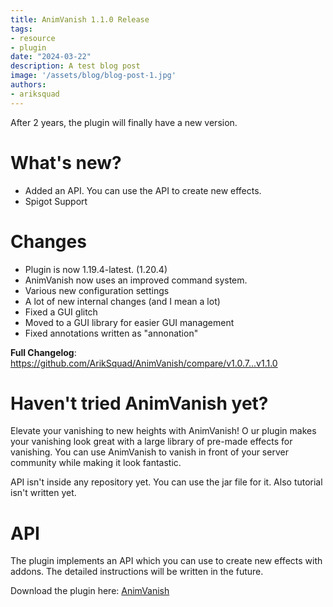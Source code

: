 ```yaml
---
title: AnimVanish 1.1.0 Release
tags:
- resource
- plugin
date: "2024-03-22"
description: A test blog post
image: '/assets/blog/blog-post-1.jpg'
authors:
- ariksquad
---
```


After 2 years, the plugin will finally have a new version.

# What's new?
* Added an API. You can use the API to create new effects.
* Spigot Support

# Changes
* Plugin is now 1.19.4-latest. (1.20.4)
* AnimVanish now uses an improved command system.
* Various new configuration settings
* A lot of new internal changes (and I mean a lot)
* Fixed a GUI glitch
* Moved to a GUI library for easier GUI management
* Fixed annotations written as "annonation"


**Full Changelog**: https://github.com/ArikSquad/AnimVanish/compare/v1.0.7...v1.1.0

# Haven't tried AnimVanish yet?

Elevate your vanishing to new heights with AnimVanish! O
ur plugin makes your vanishing look great with a large library of pre-made effects for vanishing. You can use AnimVanish to vanish in front of your server community while making it look fantastic.

<Callout>
API isn't inside any repository yet. You can use the jar file for it. Also tutorial isn't written yet.
</Callout>

# API
The plugin implements an API which you can use to create new effects with addons. The detailed instructions will be written in the future.


Download the plugin here: [AnimVanish](https://www.spigotmc.org/resources/animvanish-1-20-animated-vanishing.102183/)

